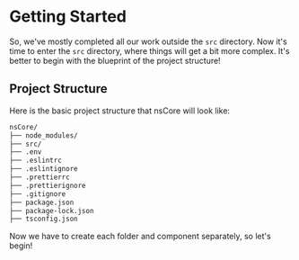 # Getting Started

So, we've mostly completed all our work outside the `src` directory. Now it's time to enter the `src` directory, where things will get a bit more complex. It's better to begin with the blueprint of the project structure!

## Project Structure

Here is the basic project structure that nsCore will look like:

```bash
nsCore/
├── node_modules/
├── src/
├── .env
├── .eslintrc
├── .eslintignore
├── .prettierrc
├── .prettierignore
├── .gitignore
├── package.json
├── package-lock.json
├── tsconfig.json
```

Now we have to create each folder and component separately, so let's begin!
